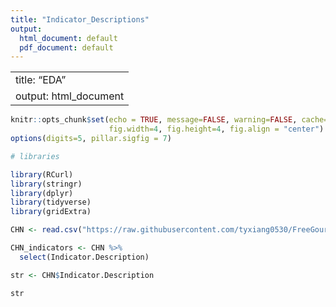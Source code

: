 ```yaml
---
title: "Indicator_Descriptions"
output:
  html_document: default
  pdf_document: default
---
```

---
title: "EDA"
output: html_document
---

```r
knitr::opts_chunk$set(echo = TRUE, message=FALSE, warning=FALSE, cache=TRUE, 
                      fig.width=4, fig.height=4, fig.align = "center")
options(digits=5, pillar.sigfig = 7)
```

```r
# libraries

library(RCurl)
library(stringr)
library(dplyr)
library(tidyverse)
library(gridExtra)
```

```r
CHN <- read.csv("https://raw.githubusercontent.com/tyxiang0530/FreeGourdsFixChina/main/Data/clean/API_CHN_1960_2005_misc_clean.csv")
```

```r
CHN_indicators <- CHN %>%
  select(Indicator.Description)
```

```r
str <- CHN$Indicator.Description
```

```r
str
```






